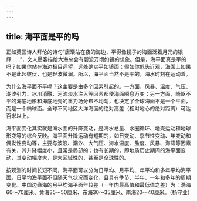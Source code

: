```yaml
---
---
---
```

title: 海平面是平的吗
---




正如英国诗人拜伦的诗句“唐璜站在夜的海边，平得像镜子的海面泛着月光的银辉……”，文人墨客描绘大海总会有碧波万顷如镜的想象。但是，海平面真是平的吗？如果你站在海边极目远望，远处确实平如镜面；假如你低头近观，海面上如果不是此起彼伏，也是轻波微澜。所以，海平面当然不是平的，海水时刻在运动着。



为什么海平面不平呢？这主要是由多个因素引起的。一方面，风暴、温度、气压、潮汐引力、冰川消融、河流淡水注入等因素都使海面瞬息万变；另一方面，崎岖不平的海底地形和海底地壳的重力场分布不均匀，也决定了全球海面不是一个平面，而是一个椭球面。全球不同地区大洋海面的绝对高差（相对地心的绝对距离）可达百米以上。

海平面变化其实就是海水面的升降变动，是海水总量、水圈循环、地壳运动和地球形变等的综合反映。海平面升降运动有短期的，如日变动、季节性变动、年变动和偶发性变动等，主要与波浪、潮汐、大气压、海水温度、盐度、风暴、海啸等因素有关，其升降幅度小，且常是局部的；也有长期的，即地质历史期间的海平面变动，其变动幅度大，是大区域性的，甚至是全球性的。

按观测的时间长短不同，海平面可以分为日平均、月平均、年平均和多年平均海平面。日平均海平面不但随天气状况而变化，且具有季节、半年、一年和多年的周期变化。中国边缘海的月平均海平面年较差（一年内最高值和最低值之差）为：渤海60～70厘米、黄海35～50厘米、东海30～35厘米、南海20～40厘米。（杨守业）